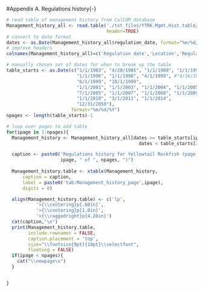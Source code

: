 <!-- ====================================================================== -->
<!-- **********APPENDICES******************* -->
<!-- ====================================================================== -->
\FloatBarrier

<!-- stuff from Melissa Monk's ReadMe.pdf -->

#Appendix A. Regulations history{-}
\label{sec:AppendixA}
<!-- end of stuff from Melissa Monk's ReadMe.pdf -->

```r

# read table of management history from CalCOM database
Management_history_all <- read.table('./txt_files/YTRK.Mgmt.Hist.table2.txt',
                                     header=TRUE)
# convert to date format
dates <- as.Date(Management_history_all$regulation_date, format="%m/%d/%Y")
# improve headers
colnames(Management_history_all)=c('Regulation date','Location','Regulation')

# manually chosen set of dates for when to break up the table
table_starts <- as.Date(c("1/1/1983", "4/28/1985", "1/1/1989", "1/1/1993",
                          "1/1/1996", "1/1/1998", "4/1/1999", #"4/16/1999",
                          "6/1/1999", "10/1/1999",
                          "1/1/2001", "1/1/2003", "1/1/2004", "1/1/2005",
                          "7/1/2005", "1/1/2007", "1/1/2008", "1/1/2009",
                          "1/1/2010", "3/1/2011", "1/1/2014",
                          "12/31/2050"),
                        format="%m/%d/%Y")
npages <- length(table_starts)-1

# loop over pages to add table
for(ipage in 1:npages){
  Management_history <- Management_history_all[dates >= table_starts[ipage] &
                                                 dates < table_starts[ipage+1],]

  caption <- paste0('Regulations history for Yellowtail Rockfish (page ',
                    ipage, " of ", npages, ")")
                   
  Management_history.table <- xtable(Management_history, 
      caption = caption,
      label = paste0('tab:Management_history_page',ipage),
      digits = 0)

  align(Management_history.table) <- c('lp',
           '>{\\centering}p{.60in}',
           '>{\\centering}p{1.0in}',
           '>{\\raggedright}p{4.20in}')
  cat(caption,"\n") 
  print(Management_history.table, 
        include.rownames = FALSE,
        caption.placement = 'top',
        size="\\fontsize{9pt}{10pt}\\selectfont",
        floating = FALSE)
  if(ipage < npages){
    cat("\\newpage\n")
  }


}


```
\FloatBarrier
\newpage
